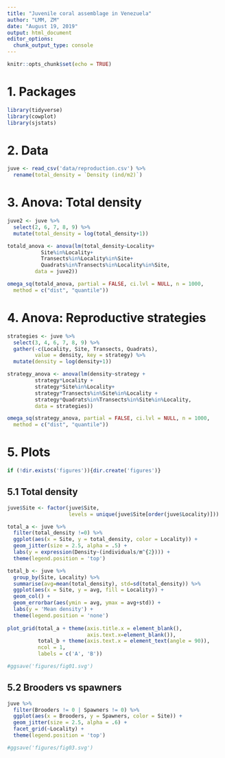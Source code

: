 ```yaml
---
title: "Juvenile coral assemblage in Venezuela"
author: "LMM, ZM"
date: "August 19, 2019"
output: html_document
editor_options: 
  chunk_output_type: console
---
```


```r
knitr::opts_chunk$set(echo = TRUE)
```

# 1. Packages

```r
library(tidyverse)
library(cowplot)
library(sjstats)
```

# 2. Data

```r
juve <- read_csv('data/reproduction.csv') %>% 
  rename(total_density = `Density (ind/m2)`)
```

# 3. Anova: Total density

```r
juve2 <- juve %>% 
  select(2, 6, 7, 8, 9) %>% 
  mutate(total_density = log(total_density+1))
```

```r
totald_anova <- anova(lm(total_density~Locality+
           Site%in%Locality+
           Transects%in%Locality%in%Site+
           Quadrats%in%Transects%in%Locality%in%Site, 
         data = juve2))
```

```r
omega_sq(totald_anova, partial = FALSE, ci.lvl = NULL, n = 1000,
  method = c("dist", "quantile"))
```


# 4. Anova: Reproductive strategies

```r
strategies <- juve %>% 
  select(3, 4, 6, 7, 8, 9) %>% 
  gather(-c(Locality, Site, Transects, Quadrats), 
         value = density, key = strategy) %>% 
  mutate(density = log(density+1))
```

```r
strategy_anova <- anova(lm(density~strategy +
         strategy*Locality +
         strategy*Site%in%Locality+
         strategy*Transects%in%Site%in%Locality +
         strategy*Quadrats%in%Transects%in%Site%in%Locality,
         data = strategies))
```

```r
omega_sq(strategy_anova, partial = FALSE, ci.lvl = NULL, n = 1000,
  method = c("dist", "quantile"))
```
# 5. Plots

```r
if (!dir.exists('figures')){dir.create('figures')}
```

## 5.1 Total density

```r
juve$Site <- factor(juve$Site,
                    levels = unique(juve$Site[order(juve$Locality)]))
```


```r
total_a <- juve %>%
  filter(total_density !=0) %>% 
  ggplot(aes(x = Site, y = total_density, color = Locality)) +
  geom_jitter(size = 2.5, alpha = .5) +
  labs(y = expression(Density~(individuals/m^{2}))) +
  theme(legend.position = 'top')

total_b <- juve %>%
  group_by(Site, Locality) %>%
  summarise(avg=mean(total_density), std=sd(total_density)) %>% 
  ggplot(aes(x = Site, y = avg, fill = Locality)) +
  geom_col() +
  geom_errorbar(aes(ymin = avg, ymax = avg+std)) +
  labs(y = 'Mean density') +
  theme(legend.position = 'none')
  
plot_grid(total_a + theme(axis.title.x = element_blank(),
                          axis.text.x=element_blank()), 
          total_b + theme(axis.text.x = element_text(angle = 90)), 
          ncol = 1,
          labels = c('A', 'B'))

#ggsave('figures/fig01.svg')
```

## 5.2 Brooders vs spawners

```r
juve %>%
  filter(Brooders != 0 | Spawners != 0) %>% 
  ggplot(aes(x = Brooders, y = Spawners, color = Site)) +
  geom_jitter(size = 2.5, alpha = .6) +
  facet_grid(~Locality) +
  theme(legend.position = 'top')

#ggsave('figures/fig03.svg')
```


